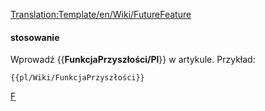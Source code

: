 <noinclude>[[Translation:Template/en/Wiki/FutureFeature]]</noinclude><noinclude>

</noinclude>
{{en/Ambox| type  = notice
| image = en/Manual/Current event.png
| text  = <strong>W budowie</strong><br>Ta funkcja jest obecnie w '''w fazie rozwoju''', i nie jest obecnie dostępna w stabilnej wersji OpenTTD ani w [[pl/Archive/Community/Wersje nightly|nocnym budowaniu]].
}}<noinclude>

==== stosowanie====
Wprowadź <nowiki>{{</nowiki>'''FunkcjaPrzyszłości/Pl'''<nowiki>}}</nowiki> w artykule. Przykład:
<pre>{{pl/Wiki/FunkcjaPrzyszłości}}</pre>

<!--[[Category:Templates|F]][[Category:Message boxes|F]]--> [[Category:pl/Community/InfoBox|F]]</noinclude>